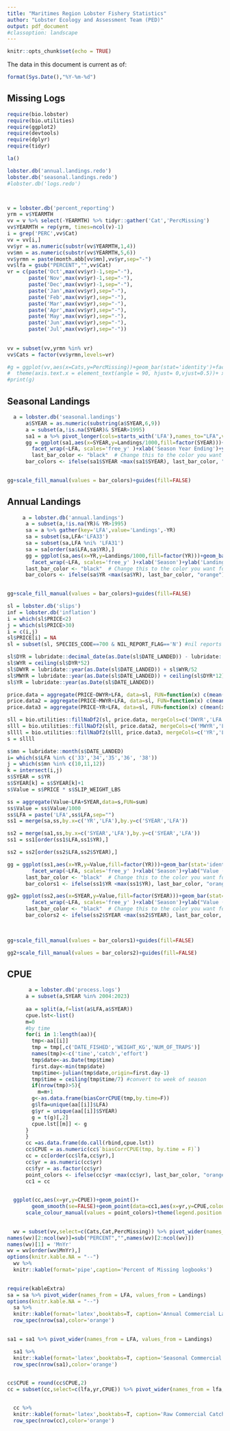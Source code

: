 ```yaml
---
title: "Maritimes Region Lobster Fishery Statistics"
author: "Lobster Ecology and Assessment Team (PED)"
output: pdf_document
#classoption: landscape  
---
```


```r
knitr::opts_chunk$set(echo = TRUE)

```
The data in this document is current as of:
```r
format(Sys.Date(),"%Y-%m-%d")

```


## Missing Logs

```r
  
require(bio.lobster)
require(bio.utilities)
require(ggplot2)
require(devtools)
require(dplyr)
require(tidyr)

la()

lobster.db('annual.landings.redo')
lobster.db('seasonal.landings.redo')
#lobster.db('logs.redo')



v = lobster.db('percent_reporting')
yrm = v$YEARMTH
vv = v %>% select(-YEARMTH) %>% tidyr::gather('Cat','PercMissing')
vv$YEARMTH = rep(yrm, times=ncol(v)-1)
i = grep('PERC',vv$Cat)
vv = vv[i,]
vv$yr = as.numeric(substr(vv$YEARMTH,1,4))
vv$mn = as.numeric(substr(vv$YEARMTH,5,6))
vv$yrmn = paste(month.abb[vv$mn],vv$yr,sep="-")
vv$lfa = gsub("PERCENT","",vv$Cat)
vr = c(paste('Oct',max(vv$yr)-1,sep="-"),
       paste('Nov',max(vv$yr)-1,sep="-"),
       paste('Dec',max(vv$yr)-1,sep="-"),
       paste('Jan',max(vv$yr),sep="-"),
       paste('Feb',max(vv$yr),sep="-"),
       paste('Mar',max(vv$yr),sep="-"),
       paste('Apr',max(vv$yr),sep="-"),
       paste('May',max(vv$yr),sep="-"),
       paste('Jun',max(vv$yr),sep="-"),
       paste('Jul',max(vv$yr),sep="-"))
       
       
vv = subset(vv,yrmn %in% vr)
vv$Cats = factor(vv$yrmn,levels=vr)
```



```r
#g = ggplot(vv,aes(x=Cats,y=PercMissing))+geom_bar(stat='identity')+facet_wrap(~lfa)+
#  theme(axis.text.x = element_text(angle = 90, hjust= 0,vjust=0.5))+ xlab("")+ylab('Percent Missing Logs (%)')
#print(g)
```


\newpage

## Seasonal Landings

```r

  a = lobster.db('seasonal.landings')
      a$SYEAR = as.numeric(substring(a$SYEAR,6,9))
      a = subset(a,!is.na(SYEAR)& SYEAR>1995)
      sa1 = a %>% pivot_longer(cols=starts_with('LFA'),names_to="LFA",values_to='Landings')
      gg = ggplot(sa1,aes(x=SYEAR,y=Landings/1000,fill=factor(SYEAR)))+geom_bar(stat='identity')+
        facet_wrap(~LFA, scales='free_y' )+xlab('Season Year Ending')+ylab('Landings (kt)')
        last_bar_color <- "black"  # Change this to the color you want for the last bar
      bar_colors <- ifelse(sa1$SYEAR <max(sa1$SYEAR), last_bar_color, "orange")
      
```



```r

gg+scale_fill_manual(values = bar_colors)+guides(fill=FALSE)

```


\newpage

## Annual Landings

```r
     a = lobster.db('annual.landings')
      a = subset(a,!is.na(YR)& YR>1995)
      sa = a %>% gather(key='LFA',value='Landings',-YR)
      sa = subset(sa,LFA<'LFA33')
      sa = subset(sa,LFA %ni% 'LFA31')
      sa = sa[order(sa$LFA,sa$YR),]
      gg = ggplot(sa,aes(x=YR,y=Landings/1000,fill=factor(YR)))+geom_bar(stat='identity')+
        facet_wrap(~LFA, scales='free_y' )+xlab('Season')+ylab('Landings (kt)')
      last_bar_color <- "black"  # Change this to the color you want for the last bar
      bar_colors <- ifelse(sa$YR <max(sa$YR), last_bar_color, "orange")
      

```



```r

gg+scale_fill_manual(values = bar_colors)+guides(fill=FALSE)

```


\newpage


```r

sl = lobster.db('slips')
inf = lobster.db('inflation')
i = which(sl$PRICE<2)
j = which(sl$PRICE>30)
i = c(i,j)
sl$PRICE[i] = NA
sl = subset(sl, SPECIES_CODE==700 & NIL_REPORT_FLAG=='N') #nil reports still have to be submitted

sl$DYR = lubridate::decimal_date(as.Date(sl$DATE_LANDED)) - lubridate::year(as.Date(sl$DATE_LANDED))
sl$WYR = ceiling(sl$DYR*52)
sl$DWYR = lubridate::year(as.Date(sl$DATE_LANDED)) + sl$WYR/52
sl$MWYR = lubridate::year(as.Date(sl$DATE_LANDED)) + ceiling(sl$DYR*12)/12
sl$YR = lubridate::year(as.Date(sl$DATE_LANDED))

price.data = aggregate(PRICE~DWYR+LFA, data=sl, FUN=function(x) c(mean(x,na.rm=T)))
price.data2 = aggregate(PRICE~MWYR+LFA, data=sl, FUN=function(x) c(mean(x,na.rm=T)))
price.data3 = aggregate(PRICE~YR+LFA, data=sl, FUN=function(x) c(mean(x,na.rm=T)))

sll = bio.utilities::fillNaDf2(sl, price.data, mergeCols=c('DWYR','LFA'),fillCols=c('PRICE'))
slll = bio.utilities::fillNaDf2(sll, price.data2, mergeCols=c('MWYR','LFA'),fillCols=c('PRICE'))
sllll = bio.utilities::fillNaDf2(slll, price.data3, mergeCols=c('YR','LFA'),fillCols=c('PRICE'))
s = sllll

s$mn = lubridate::month(s$DATE_LANDED)
i= which(s$LFA %in% c('33','34','35','36', '38')) 
j = which(s$mn %in% c(10,11,12))
k = intersect(i,j)
s$SYEAR = s$YR
s$SYEAR[k] = s$SYEAR[k]+1
s$Value = s$PRICE * s$SLIP_WEIGHT_LBS

ss = aggregate(Value~LFA+SYEAR,data=s,FUN=sum)
ss$Value = ss$Value/1000
ss$LFA = paste('LFA',ss$LFA,sep="")
ss1 = merge(sa,ss,by.x=c('YR','LFA'),by.y=c('SYEAR','LFA'))

ss2 = merge(sa1,ss,by.x=c('SYEAR','LFA'),by.y=c('SYEAR','LFA'))
ss1 = ss1[order(ss1$LFA,ss1$YR),]

ss2 = ss2[order(ss2$LFA,ss2$SYEAR),]

gg = ggplot(ss1,aes(x=YR,y=Value,fill=factor(YR)))+geom_bar(stat='identity')+
        facet_wrap(~LFA, scales='free_y' )+xlab('Season')+ylab("Value ('000s)")
      last_bar_color <- "black"  # Change this to the color you want for the last bar
      bar_colors1 <- ifelse(ss1$YR <max(ss1$YR), last_bar_color, "orange")

gg2= ggplot(ss2,aes(x=SYEAR,y=Value,fill=factor(SYEAR)))+geom_bar(stat='identity')+
        facet_wrap(~LFA, scales='free_y' )+xlab('Season')+ylab("Value ('000s)")
      last_bar_color <- "black"  # Change this to the color you want for the last bar
      bar_colors2 <- ifelse(ss2$SYEAR <max(ss2$SYEAR), last_bar_color, "orange")
      
      
```




```r

gg+scale_fill_manual(values = bar_colors1)+guides(fill=FALSE)

```

   
   \newpage
   
   
```r

gg2+scale_fill_manual(values = bar_colors2)+guides(fill=FALSE)

```
  
   
   
\newpage

## CPUE

```r
       a = lobster.db('process.logs')
      a = subset(a,SYEAR %in% 2004:2023) 
      
      aa = split(a,f=list(a$LFA,a$SYEAR))
      cpue.lst<-list()
      m=0
      #by time
      for(i in 1:length(aa)){
        tmp<-aa[[i]]
        tmp = tmp[,c('DATE_FISHED','WEIGHT_KG','NUM_OF_TRAPS')]
        names(tmp)<-c('time','catch','effort')
        tmp$date<-as.Date(tmp$time)
        first.day<-min(tmp$date)
        tmp$time<-julian(tmp$date,origin=first.day-1)
        tmp$time = ceiling(tmp$time/7) #convert to week of season
        if(nrow(tmp)>5){
          m=m+1
        g<-as.data.frame(biasCorrCPUE(tmp,by.time=F))
        g$lfa=unique(aa[[i]]$LFA)
        g$yr = unique(aa[[i]]$SYEAR)
        g = t(g)[,2]
        cpue.lst[[m]] <- g
      }
      }
      cc =as.data.frame(do.call(rbind,cpue.lst))
      cc$CPUE = as.numeric(cc$`biasCorrCPUE(tmp, by.time = F)`)
      cc = cc[order(cc$lfa,cc$yr),]
      cc$yr = as.numeric(cc$yr)
      cc$fyr = as.factor(cc$yr)
      point_colors <- ifelse(cc$yr <max(cc$yr), last_bar_color, "orange")
      cc1 = cc
     

```


```r

  ggplot(cc,aes(x=yr,y=CPUE))+geom_point()+
        geom_smooth(se=FALSE)+geom_point(data=cc1,aes(x=yr,y=CPUE,colour=fyr))+facet_wrap(~lfa,scales='free_y')+
      scale_colour_manual(values = point_colors)+theme(legend.position = 'none')
    
```


\newpage

```r
  wv = subset(vv,select=c(Cats,Cat,PercMissing)) %>% pivot_wider(names_from = Cat, values_from = PercMissing)
names(wv)[2:ncol(wv)]=sub("PERCENT","",names(wv)[2:ncol(wv)]) 
names(wv)[1] = 'MnYr' 
wv = wv[order(wv$MnYr),]
options(knitr.kable.NA = "--")
  wv %>% 
  knitr::kable(format='pipe',caption='Percent of Missing logbooks') 
  
```
\newpage
```r
require(kableExtra)
sa = sa %>% pivot_wider(names_from = LFA, values_from = Landings)
options(knitr.kable.NA = "--")
  sa %>% 
  knitr::kable(format='latex',booktabs=T, caption='Annual Commercial Landings. The last row is preliminary (indicated in orange)') %>%
  row_spec(nrow(sa),color='orange')
  
```


\newpage
```r
sa1 = sa1 %>% pivot_wider(names_from = LFA, values_from = Landings)

  sa1 %>% 
  knitr::kable(format='latex',booktabs=T, caption='Seasonal Commercial Landings. The last row is preliminary (indicated in orange') %>%
  row_spec(nrow(sa1),color='orange')
  
```


\newpage
```r
cc$CPUE = round(cc$CPUE,2)
cc = subset(cc,select=c(lfa,yr,CPUE)) %>% pivot_wider(names_from = lfa, values_from = CPUE)


  cc %>% 
  knitr::kable(format='latex',booktabs=T, caption='Raw Commercial Catch Per Unit Effort by Year and LFA. The last row is preliminary (indicated in orange') %>%
  row_spec(nrow(cc),color='orange')
  
```